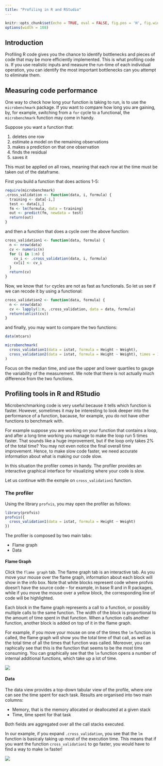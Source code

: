 ```yaml
---
title: "Profiling in R and RStudio"
---
```



```r
knitr::opts_chunk$set(echo = TRUE, eval = FALSE, fig.pos = 'H', fig.width = 4, fig.height = 3)
options(width = 108)
```


## Introduction

Profiling R code gives you the chance to identify bottlenecks and pieces of code that may be more efficiently implemented. This is what profiling code is. If you use realistic inputs and measure the run-time of each individual operation, you can identify the most important bottlenecks can you attempt to eliminate them. 

## Measuring code performance

One way to check how long your function is taking to run, is to use the `microbenchmark` package. If you want to compare how long you are gaining, by, for example, switching from a `for` cycle to a functional, the `microbenchmark` function may come in handy. 

Suppose you want a function that:

1. deletes one row
2. estimate a model on the remaining observations
3. makes a prediction on that one observation
4. finds the residual 
5. saves it

This must be applied on all rows, meaning that each row at the time must be taken out of the dataframe.

First you build a function that does actions 1-5:

```r
require(microbenchmark)
.cross_validation <- function(data, i, formula) {
  training <- data[-i,]
  test <- data[i,]
  fm <- lm(formula, data = training)
  out <- predict(fm, newdata = test)
  return(out)
}

```

and then a function that does a cycle over the above function:

```r
cross_validation1 <- function(data, formula) {
  n <- nrow(data)
  cv <- numeric(n)
  for (i in 1:n) {
    cv_i <- .cross_validation(data, i, formula)
    cv[i] <- cv_i
  }
  return(cv)
}
```

Now, we know that `for` cycles are not as fast as functionals. So let us see if we can recode it by using a functional:

```r
cross_validation2 <- function(data, formula) {
  n <- nrow(data)
  cv <- lapply(1:n, .cross_validation, data = data, formula)
  return(unlist(cv))
}

```

and finally, you may want to compare the two functions:

```r

data(mtcars)

microbenchmark(
  cross_validation1(data = istat, formula = Height ~ Weight),
  cross_validation2(data = istat, formula = Height ~ Weight), times = 10
)
```


Focus on the median time, and use the upper and lower quartiles to gauge the variability of the measurement. We note that there is not actually much difference from the two functions.


## Profiling tools in R and RStudio

Microbenchmarking code is very useful because it tells which function is faster. However, sometimes it may be interesting to look deeper into the performance of a function, bacause, for example, you do not have other functions to benchmark with. 

For example suppose you are working on your function that contains a loop, and after a long time working you manage to make the loop run 5 times faster. That sounds like a huge improvement, but if the loop only takes 2% of the total time? You may not even notice the final overall time improvement. Hence, to make slow code faster, we need accurate information about what is making our code slow.

In this situation the profiler comes in handy. The profiler provides an interactive graphical interface for visualizing where your code is slow.

Let us continue with the exmple on `cross_validation1` function.

### The profiler

Using the library `profvis`, you may open the profiler as follows:


```r

library(profvis)
profvis({
  cross_validation1(data = istat, formula = Height ~ Weight)
})

```


The profiler is composed by two main tabs:

* Flame graph
* Data


#### Flame Graph

Click the `flame graph` tab. The flame graph tab is an interactive tab. As you move your mouse over the flame graph, information about each block will show in the info box. Note that white blocks represent code where profvis doesn’t have the source code – for example, in base R and in R packages, while if you move the mouse over a yellow block, the corresponding line of code will be highlighted. 

Each block in the flame graph represents a call to a function, or possibly multiple calls to the same function. The width of the block is proportional to the amount of time spent in that function. When a function calls another function, another block is added on top of it in the flame graph. 

For example, if you move your mouse on one of the times the `lm` function is called, the flame graph will show you the total time of that call, as well as the total time of all the times that function was called. Moreover, you can raphically see that this is the function that seems to be the most time consuming. You can graphically see that the `lm` function opens a number of internal additional functions, which take up a lot of time. 

![](./images/profile-flame.png)


#### Data

The data view provides a top-down tabular view of the profile, where one can see the time spent for each task. Results are organised into two main columns:

* Memory, that is the memory allocated or deallocated at a given stack
* Time, time spent for that task

Both fields are aggregated over all the call stacks executed.

In our example, if you expand `.cross_validation`, you see that the `lm` function is basicaly taking up most of the execution time. This means that if you want the function `cross_validation1` to go faster, you would have to find a way to make `lm` faster!


![](./images/profile-data.png)
